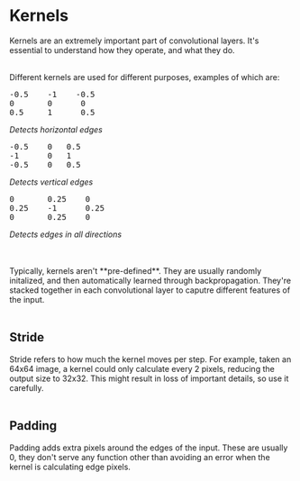 # Kernels

Kernels are an extremely important part of convolutional layers.
It's essential to understand how they operate, and what they do.
<br />
<br />

Different kernels are used for different purposes, examples of which are:
<br />
<pre>
-0.5    -1    -0.5
0       0      0
0.5     1      0.5
</pre>
*Detects horizontal edges*
<br />
<pre>
-0.5    0   0.5
-1      0   1
-0.5    0   0.5
</pre>
*Detects vertical edges*
<br />
<pre>
0       0.25    0
0.25    -1      0.25
0       0.25    0
</pre>
*Detects edges in all directions*

<br />
<br />
Typically, kernels aren't **pre-defined**.
They are usually randomly initalized, and then automatically learned through backpropagation.
They're stacked together in each convolutional layer to caputre different features of the input.
<br />
<br />

## Stride

Stride refers to how much the kernel moves per step.
For example, taken an 64x64 image, a kernel could only calculate every 2 pixels, reducing the output size to 32x32.
This might result in loss of important details, so use it carefully.
<br />
<br />

## Padding

Padding adds extra pixels around the edges of the input.
These are usually 0, they don't serve any function other than avoiding an error when the kernel is calculating edge pixels.
<br />
<br />
